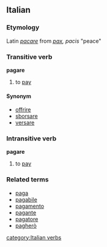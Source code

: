 ==Italian==
===Etymology===
Latin ''[[pacare]]'' from ''[[pax]], pacis'' "peace"
===Transitive verb===
'''pagare'''

#to [[pay]]

====Synonym====
*[[offrire]]
*[[sborsare]]
*[[versare]]

===Intransitive verb===
'''pagare'''

#to [[pay]]

===Related terms===
*[[paga]]
*[[pagabile]]
*[[pagamento]]
*[[pagante]]
*[[pagatore]]
*[[pagherò]]

[[category:Italian verbs]]